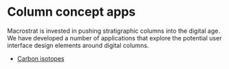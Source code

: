 
<PageBreadcrumbs></PageBreadcrumbs>

# Column concept apps

Macrostrat is invested in pushing stratigraphic columns into the digital age.
We have developed a number of applications that explore the potential
user interface design elements around digital columns.

- [Carbon isotopes](/dev/columns/carbon-isotopes)
